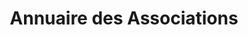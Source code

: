 ---
layout: ../../../layouts/AssoSort.astro
title: "Annuaire des Associations"
typeFilter: entrepreneuriat
affiliationFilter: polytech
---